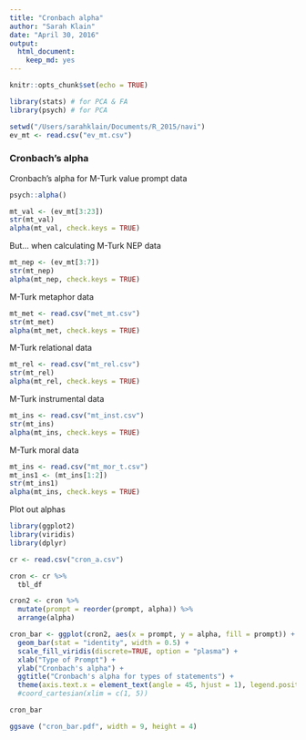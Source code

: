 ```yaml
---
title: "Cronbach alpha"
author: "Sarah Klain"
date: "April 30, 2016"
output: 
  html_document: 
    keep_md: yes
---
```


```r
knitr::opts_chunk$set(echo = TRUE)
```


```r
library(stats) # for PCA & FA
library(psych) # for PCA

setwd("/Users/sarahklain/Documents/R_2015/navi")
ev_mt <- read.csv("ev_mt.csv")

```

### Cronbach's alpha
Cronbach's alpha for M-Turk value prompt data
```r
psych::alpha()

mt_val <- (ev_mt[3:23]) 
str(mt_val)
alpha(mt_val, check.keys = TRUE)
```

But... when calculating 
M-Turk NEP data
```r
mt_nep <- (ev_mt[3:7]) 
str(mt_nep)
alpha(mt_nep, check.keys = TRUE)
```

M-Turk metaphor data
```r
mt_met <- read.csv("met_mt.csv")
str(mt_met)
alpha(mt_met, check.keys = TRUE)
```

M-Turk relational data
```r
mt_rel <- read.csv("mt_rel.csv")
str(mt_rel)
alpha(mt_rel, check.keys = TRUE)
```

M-Turk instrumental data
```r
mt_ins <- read.csv("mt_inst.csv")
str(mt_ins)
alpha(mt_ins, check.keys = TRUE)
```


M-Turk moral data
```r
mt_ins <- read.csv("mt_mor_t.csv")
mt_ins1 <- (mt_ins[1:2])
str(mt_ins1)
alpha(mt_ins, check.keys = TRUE)
```

Plot out alphas

```r
library(ggplot2)
library(viridis)
library(dplyr)

cr <- read.csv("cron_a.csv")

cron <- cr %>% 
  tbl_df

cron2 <- cron %>% 
  mutate(prompt = reorder(prompt, alpha)) %>% 
  arrange(alpha)

cron_bar <- ggplot(cron2, aes(x = prompt, y = alpha, fill = prompt)) +
  geom_bar(stat = "identity", width = 0.5) +
  scale_fill_viridis(discrete=TRUE, option = "plasma") +
  xlab("Type of Prompt") +
  ylab("Cronbach's alpha") +
  ggtitle("Cronbach's alpha for types of statements") +
  theme(axis.text.x = element_text(angle = 45, hjust = 1), legend.position="none") 
  #coord_cartesian(xlim = c(1, 5)) 

cron_bar

ggsave ("cron_bar.pdf", width = 9, height = 4)
```

